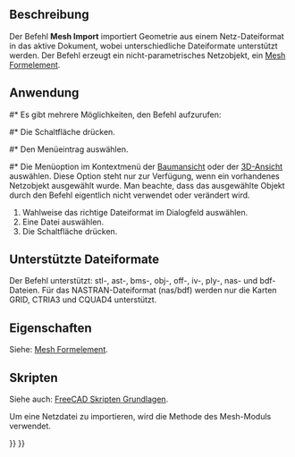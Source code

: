 <languages/>

{{Docnav/de
|
|[[Mesh_Export/de|Netz Exportieren]]
|[[Mesh_Workbench/de|Mesh]]
|IconL=
|IconR=Mesh_Export.svg
|IconC=Workbench_Mesh.svg
}}

{{GuiCommand/de
|Name=Mesh ImportMesh‏‎
|Name/de=Netz Importieren
|MenuLocation=Netze → Netz importieren…
|Workbenches=[[Mesh_Workbench/de|Mesh]]
|SeeAlso=[[Std_Import/de|Std Import]],[[Std_Open/de|Std Öffnen]], [[Import_Export/de|Import Export]]
}}

<span id="Description"></span>
==Beschreibung==

Der Befehl '''Mesh Import''' importiert Geometrie aus einem Netz-Dateiformat in das aktive Dokument, wobei unterschiedliche Dateiformate unterstützt werden. Der Befehl erzeugt ein nicht-parametrisches Netzobjekt, ein [[Mesh_Feature/de|Mesh Formelement]].

<span id="Usage"></span>
==Anwendung==

#* Es gibt mehrere Möglichkeiten, den Befehl aufzurufen:
#* Die Schaltfläche {{Button|[[Image:Mesh_Import.svg|16px]] [[Mesh_Import/de|Netz importieren…]]}} drücken.
#* Den Menüeintrag {{MenuCommand|Netze → [[Image:Mesh_Import.svg|16px]] Netz importieren…}} auswählen.
#* Die Menüoption {{MenuCommand|[[Image:Mesh_Import.svg|16px]] Netz importieren…}} im Kontextmenü der [[Tree_view/de|Baumansicht]] oder der [[3D_view/de|3D-Ansicht]] auswählen. Diese Option steht nur zur Verfügung, wenn ein vorhandenes Netzobjekt ausgewählt wurde. Man beachte, dass das ausgewählte Objekt durch den Befehl eigentlich nicht verwendet oder verändert wird.
# Wahlweise das richtige Dateiformat im Dialogfeld auswählen.
# Eine Datei auswählen.
# Die Schaltfläche {{Button|Öffnen}} drücken.

<span id="Supported_file_formats"></span>
==Unterstützte Dateiformate==

Der Befehl unterstützt: stl-, ast-, bms-, obj-, off-, iv-, ply-, nas- und bdf-Dateien. Für das NASTRAN-Dateiformat (nas/bdf) werden nur die Karten GRID, CTRIA3 und CQUAD4 unterstützt.

<span id="Properties"></span>
==Eigenschaften==

Siehe: [[Mesh_Feature/de|Mesh Formelement]].

<span id="Scripting"></span>
==Skripten==

Siehe auch: [[FreeCAD_Scripting_Basics/de|FreeCAD Skripten Grundlagen]].

Um eine Netzdatei zu importieren, wird die Methode {{incode|insert}} des Mesh-Moduls verwendet.

{{Code|code=
import Mesh
Mesh.insert("D:/testfiles/cylinder.stl")
}}


{{Docnav/de
|
|[[Mesh_Export/de|Exportieren]]
|[[Mesh_Workbench/de|Mesh]]
|IconL=
|IconR=Mesh_Export.svg
|IconC=Workbench_Mesh.svg
}}

{{Mesh Tools navi{{#translation:}}}}
{{Userdocnavi{{#translation:}}}}
{{clear}}